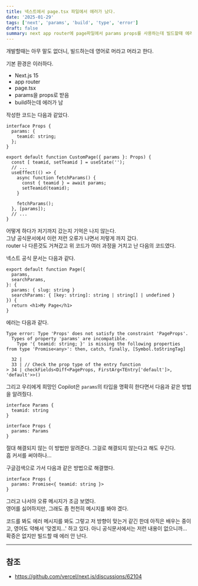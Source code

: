```yaml
---
title: 넥스트에서 page.tsx 파일에서 에러가 났다.
date: '2025-01-29'
tags: ['next', 'params', 'build', 'type', 'error']
draft: false
summary: next app router에 page파일에서 params props를 사용하는데 빌드할때 에러가 났다.
---
```


개발할때는 아무 말도 없더니, 빌드하는데 영어로 머라고 머라고 한다.

기본 환경은 이러하다.

- Next.js 15
- app router
- page.tsx
- params을 props로 받음
- build하는데 에러가 남

작성한 코드는 다음과 같았다.

```tsx:app/[teamid]/page.tsx
interface Props {
  params: {
    teamid: string;
  };
}

export default function CustomPage({ params }: Props) {
  const [ teamid, setTeamid ] = useState('');
  // ...
  useEffect(() => {
    async function fetchParams() {
      const { teamid } = await params;
      setTeamid(teamid);
    }

    fetchParams();
  }, [params]);
  // ...
}
```

어떻게 하다가 저기까지 갔는지 기억은 나지 않는다.  
그냥 공식문서에서 이런 저런 오류가 나면서 저렇게 까지 갔다.  
router 나 다른것도 거쳐갔고 위 코드가 여러 과정을 거치고 난 다음의 코드였다.

넥스트 공식 문서는 다음과 같다.

```tsx:app/blog/[slug]/page.tsx
export default function Page({
  params,
  searchParams,
}: {
  params: { slug: string }
  searchParams: { [key: string]: string | string[] | undefined }
}) {
  return <h1>My Page</h1>
}
```

에러는 다음과 같다.

```
Type error: Type 'Props' does not satisfy the constraint 'PageProps'.
  Types of property 'params' are incompatible.
    Type '{ teamid: string; }' is missing the following properties from type 'Promise<any>': then, catch, finally, [Symbol.toStringTag]

  32 |
  33 | // Check the prop type of the entry function
> 34 | checkFields<Diff<PageProps, FirstArg<TEntry['default']>, 'default'>>()
```

그리고 우리에게 희망인 Copilot은 `params`의 타입을 명확히 한다면서 다음과 같은 방법을 알려줬다.

```tsx
interface Params {
  teamid: string
}

interface Props {
  params: Params
}
```

절대 해결되지 않는 이 방법만 알려준다. 그걸로 해결되지 않는다고 해도 우긴다.  
흠 커서를 써야하나...

구글검색으로 가서 다음과 같은 방법으로 해결했다.

```tsx
interface Props {
  params: Promise<{ teamid: string }>
}
```

그러고 나서야 오류 메시지가 조금 보였다.  
영어를 싫어하지만, 그래도 좀 천천히 메시지를 봐야 겠다.

코드를 봐도 에러 메시지를 봐도 그렇고 저 방향이 맞는거 같긴 한데 아직은 배우는 중이고, 영어도 약해서 '맞겠지...' 하고 있다. 아니 공식문서에서는 저런 내용이 없으니까...  
확증은 없지만 빌드할 때 에러 안 난다.

---

## 참조

- https://github.com/vercel/next.js/discussions/62104
